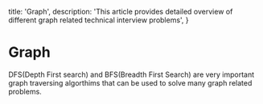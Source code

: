 
  title: 'Graph',
  description:
    'This article provides detailed overview of different graph related technical interview problems',
}



# Graph
DFS(Depth First search) and BFS(Breadth First Search) are very important graph traversing algorthims that can be used to solve many graph related problems.

<Slideshow images={[img1,img2,img3,img4,img5]}/>